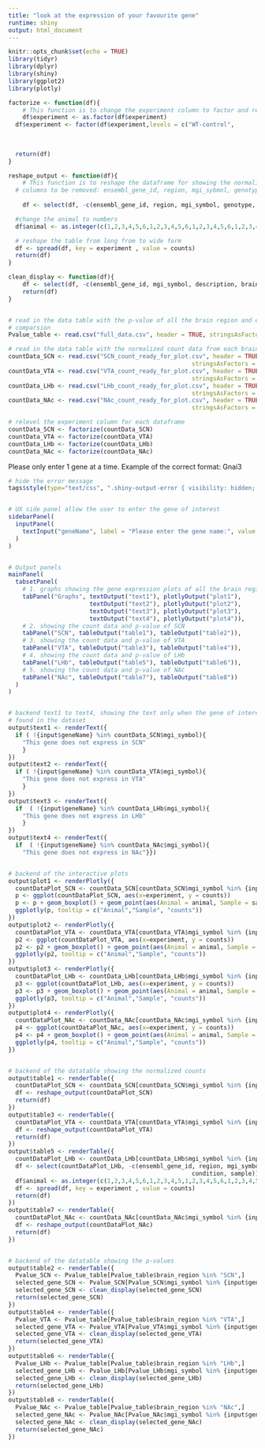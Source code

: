 ```yaml
---
title: "look at the expression of your favourite gene"
runtime: shiny
output: html_document
---
```


```r
knitr::opts_chunk$set(echo = TRUE)
library(tidyr)
library(dplyr)
library(shiny)
library(ggplot2)
library(plotly)

factorize <- function(df){
	# This function is to change the experiment column to factor and relevel accordingly
	df$experiment <- as.factor(df$experiment)
  df$experiment <- factor(df$experiment,levels = c("WT-control", 
  																								 "WT-light_induced", 
  																								 "Per1-control", 
  																								 "Per1-light_induced"))
  return(df)
}

reshape_output <- function(df){
	# This function is to reshape the dataframe for showing the normalized count 
  # columns to be removed: ensembl_gene_id, region, mgi_sybmol, genotype, condition
  
	df <- select(df, -c(ensembl_gene_id, region, mgi_symbol, genotype, condition, sample))

  #change the animal to numbers
  df$animal <- as.integer(c(1,2,3,4,5,6,1,2,3,4,5,6,1,2,3,4,5,6,1,2,3,4,5,6))

  # reshape the table from long from to wide form
  df <- spread(df, key = experiment , value = counts)
  return(df)
}

clean_display <- function(df){
	df <- select(df, -c(ensembl_gene_id, mgi_symbol, description, brain_region))
	return(df)
}


# read in the data table with the p-value of all the brain region and experimental
# comparsion
Pvalue_table <- read.csv("full_data.csv", header = TRUE, stringsAsFactors = FALSE)

# read in the data table with the normalized count data from each brain region
countData_SCN <- read.csv("SCN_count_ready_for_plot.csv", header = TRUE, 
													stringsAsFactors = FALSE)
countData_VTA <- read.csv("VTA_count_ready_for_plot.csv", header = TRUE, 
													stringsAsFactors = FALSE)
countData_LHb <- read.csv("LHb_count_ready_for_plot.csv", header = TRUE, 
													stringsAsFactors = FALSE)
countData_NAc <- read.csv("NAc_count_ready_for_plot.csv", header = TRUE, 
													stringsAsFactors = FALSE)

# relevel the experiment column for each dataframe
countData_SCN <- factorize(countData_SCN)
countData_VTA <- factorize(countData_VTA)
countData_LHb <- factorize(countData_LHb)
countData_NAc <- factorize(countData_NAc)
```

Please only enter 1 gene at a time. Example of the correct format: Gnai3

```r
# hide the error message
tags$style(type="text/css", ".shiny-output-error { visibility: hidden; }", ".shiny-output-error:before { visibility: hidden; }")


# UX side panel allow the user to enter the gene of interest
sidebarPanel(
  inputPanel(
    textInput("geneName", label = "Please enter the gene name:", value = "Gnai3")
  ) 
)


# Output panels
mainPanel(
  tabsetPanel(
  	# 1. graphs showing the gene expression plots of all the brain region
    tabPanel("Graphs", textOutput("text1"), plotlyOutput("plot1"),
                       textOutput("text2"), plotlyOutput("plot2"),
                       textOutput("text3"), plotlyOutput("plot3"),
                       textOutput("text4"), plotlyOutput("plot4")),
    # 2. showing the count data and p-value of SCN
    tabPanel("SCN", tableOutput("table1"), tableOutput("table2")),
    # 3. showing the count data and p-value of VTA
    tabPanel("VTA", tableOutput("table3"), tableOutput("table4")),
    # 4. showing the count data and p-value of LHb
    tabPanel("LHb", tableOutput("table5"), tableOutput("table6")),
    # 5. showing the count data and p-value of NAc
    tabPanel("NAc", tableOutput("table7"), tableOutput("table8"))
  )
)


# backend text1 to text4, showing the text only when the gene of interest is not
# found in the dataset
output$text1 <- renderText({
  if ( !{input$geneName} %in% countData_SCN$mgi_symbol){
    "This gene does not express in SCN"
  	}
})
output$text2 <- renderText({
  if ( !{input$geneName} %in% countData_VTA$mgi_symbol){
    "This gene does not express in VTA"
  	}
})
output$text3 <- renderText({
  if  ( !{input$geneName} %in% countData_LHb$mgi_symbol){
    "This gene does not express in LHb"
  	}
})
output$text4 <- renderText({
  if  ( !{input$geneName} %in% countData_NAc$mgi_symbol){
    "This gene does not express in NAc"}})


# backend of the interactive plots
output$plot1 <- renderPlotly({
  countDataPlot_SCN <- countData_SCN[countData_SCN$mgi_symbol %in% {input$geneName}, ]
  p <- ggplot(countDataPlot_SCN, aes(x=experiment, y = counts)) 
  p <- p + geom_boxplot() + geom_point(aes(Animal = animal, Sample = sample)) + ggtitle("SCN")
  ggplotly(p, tooltip = c("Animal","Sample", "counts"))
})
output$plot2 <- renderPlotly({
  countDataPlot_VTA <- countData_VTA[countData_VTA$mgi_symbol %in% {input$geneName}, ]
  p2 <- ggplot(countDataPlot_VTA, aes(x=experiment, y = counts)) 
  p2 <- p2 + geom_boxplot() + geom_point(aes(Animal = animal, Sample = sample)) + ggtitle("VTA")
  ggplotly(p2, tooltip = c("Animal","Sample", "counts"))
})
output$plot3 <- renderPlotly({
  countDataPlot_LHb <- countData_LHb[countData_LHb$mgi_symbol %in% {input$geneName}, ]
  p3 <- ggplot(countDataPlot_LHb, aes(x=experiment, y = counts)) 
  p3 <- p3 + geom_boxplot() + geom_point(aes(Animal = animal, Sample = sample)) + ggtitle("LHb")
  ggplotly(p3, tooltip = c("Animal","Sample", "counts"))
})
output$plot4 <- renderPlotly({
  countDataPlot_NAc <- countData_NAc[countData_NAc$mgi_symbol %in% {input$geneName}, ]
  p4 <- ggplot(countDataPlot_NAc, aes(x=experiment, y = counts)) 
  p4 <- p4 + geom_boxplot() + geom_point(aes(Animal = animal, Sample = sample)) + ggtitle("NAc")
  ggplotly(p4, tooltip = c("Animal","Sample", "counts"))
})


# backend of the datatable showing the normalized counts
output$table1 <- renderTable({
  countDataPlot_SCN <- countData_SCN[countData_SCN$mgi_symbol %in% {input$geneName}, ]
  df <- reshape_output(countDataPlot_SCN)
  return(df)
})
output$table3 <- renderTable({
  countDataPlot_VTA <- countData_VTA[countData_VTA$mgi_symbol %in% {input$geneName}, ]
  df <- reshape_output(countDataPlot_VTA)
  return(df)
})
output$table5 <- renderTable({
  countDataPlot_LHb <- countData_LHb[countData_LHb$mgi_symbol %in% {input$geneName}, ]
  df <- select(countDataPlot_LHb, -c(ensembl_gene_id, region, mgi_symbol, genotype,
                                                    condition, sample))
  df$animal <- as.integer(c(1,2,3,4,5,6,1,2,3,4,5,1,2,3,4,5,6,1,2,3,4,5,6))
  df <- spread(df, key = experiment , value = counts)
  return(df)
})
output$table7 <- renderTable({
  countDataPlot_NAc <- countData_NAc[countData_NAc$mgi_symbol %in% {input$geneName}, ]
  df <- reshape_output(countDataPlot_NAc)
  return(df)
})


# backend of the datatable showing the p-values
output$table2 <- renderTable({
  Pvalue_SCN <- Pvalue_table[Pvalue_table$brain_region %in% "SCN",]
  selected_gene_SCN <- Pvalue_SCN[Pvalue_SCN$mgi_symbol %in% {input$geneName}, ]
  selected_gene_SCN <- clean_display(selected_gene_SCN)
  return(selected_gene_SCN)
})
output$table4 <- renderTable({
  Pvalue_VTA <- Pvalue_table[Pvalue_table$brain_region %in% "VTA",]
  selected_gene_VTA <- Pvalue_VTA[Pvalue_VTA$mgi_symbol %in% {input$geneName}, ]
  selected_gene_VTA <- clean_display(selected_gene_VTA)
  return(selected_gene_VTA)
})
output$table6 <- renderTable({
  Pvalue_LHb <- Pvalue_table[Pvalue_table$brain_region %in% "LHb",]
  selected_gene_LHb <- Pvalue_LHb[Pvalue_LHb$mgi_symbol %in% {input$geneName}, ]
  selected_gene_LHb <- clean_display(selected_gene_LHb)
  return(selected_gene_LHb)
})
output$table8 <- renderTable({
  Pvalue_NAc <- Pvalue_table[Pvalue_table$brain_region %in% "NAc",]
  selected_gene_NAc <- Pvalue_NAc[Pvalue_NAc$mgi_symbol %in% {input$geneName}, ]
  selected_gene_NAc <- clean_display(selected_gene_NAc)
  return(selected_gene_NAc)
})
```

